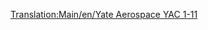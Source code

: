 [[Translation:Main/en/Yate Aerospace YAC 1-11]]
{{Template:Vliegtuig/Nl
|Name=Yate Aerospace YAC 1-11
|Image=[[File:en/BritishAerospaceBAC1-11.png|Yate Aerospace YAC 1-11]]
|Cost=32.812 (65,624)
|Speed=947 kph (592 MPH)
|Annual=3.796 (7,592)
|Designed=1963
|Lifespan=22
|Capacity=95 passagiers & 10 zakken post
|Description=Een niet te groot vliegtuig met lage onderhoudskosten.
|Real-lifeWikilink=BAC One-Eleven
|Real-life=[http://www.wikipedia.org/wiki/nl:BAC_One-Eleven BAC One-Eleven]
}}